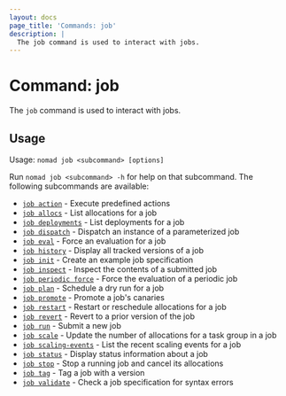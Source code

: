 ```yaml
---
layout: docs
page_title: 'Commands: job'
description: |
  The job command is used to interact with jobs.
---
```


# Command: job

The `job` command is used to interact with jobs.

## Usage

Usage: `nomad job <subcommand> [options]`

Run `nomad job <subcommand> -h` for help on that subcommand. The following
subcommands are available:

- [`job action`][action] - Execute predefined actions
- [`job allocs`][allocs] - List allocations for a job
- [`job deployments`][deployments] - List deployments for a job
- [`job dispatch`][dispatch] - Dispatch an instance of a parameterized job
- [`job eval`][eval] - Force an evaluation for a job
- [`job history`][history] - Display all tracked versions of a job
- [`job init`][init] - Create an example job specification
- [`job inspect`][inspect] - Inspect the contents of a submitted job
- [`job periodic force`][periodic force] - Force the evaluation of a periodic job
- [`job plan`][plan] - Schedule a dry run for a job
- [`job promote`][promote] - Promote a job's canaries
- [`job restart`][restart] - Restart or reschedule allocations for a job
- [`job revert`][revert] - Revert to a prior version of the job
- [`job run`][run] - Submit a new job
- [`job scale`][scale] - Update the number of allocations for a task group in a job
- [`job scaling-events`][scaling-events] - List the recent scaling events for a job
- [`job status`][status] - Display status information about a job
- [`job stop`][stop] - Stop a running job and cancel its allocations
- [`job tag`][tag] - Tag a job with a version
- [`job validate`][validate] - Check a job specification for syntax errors


[action]: /nomad/commands/job/action 'Execute predefined actions'
[allocs]: /nomad/commands/job/allocs 'List allocations for a job'
[deployments]: /nomad/commands/job/deployments 'List deployments for a job'
[dispatch]: /nomad/commands/job/dispatch 'Dispatch an instance of a parameterized job'
[eval]: /nomad/commands/job/eval 'Force an evaluation for a job'
[history]: /nomad/commands/job/history 'Display all tracked versions of a job'
[init]: /nomad/commands/job/init 'Create an example job specification'
[inspect]: /nomad/commands/job/inspect 'Inspect the contents of a submitted job'
[periodic force]: /nomad/commands/job/periodic-force 'Force the evaluation of a periodic job'
[plan]: /nomad/commands/job/plan 'Schedule a dry run for a job'
[restart]: /nomad/commands/job/restart 'Restart or reschedule allocations for a job'
[revert]: /nomad/commands/job/revert 'Revert to a prior version of the job'
[run]: /nomad/commands/job/run 'Submit a new job'
[status]: /nomad/commands/job/status 'Display status information about a job'
[scale]: /nomad/commands/job/scale 'Update the number of allocations for a task group in a job'
[scaling-events]: /nomad/commands/job/scaling-events 'List the recent scaling events for a job'
[stop]: /nomad/commands/job/stop 'Stop a running job and cancel its allocations'
[tag]: /nomad/commands/job/tag 'Tag a job with a version'
[validate]: /nomad/commands/job/validate 'Check a job specification for syntax errors'
[promote]: /nomad/commands/job/promote
